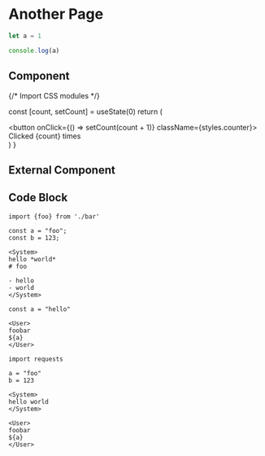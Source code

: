 # Another Page

```js filename="demo.js" {3} copy
let a = 1

console.log(a)
```

## Component


{/* Import CSS modules */}

  const [count, setCount] = useState(0)
  return (
    <div>
      <button onClick={() => setCount(count + 1)} className={styles.counter}>
        Clicked {count} times
      </button>
    </div>
  )
}

<Counter />

## External Component


<Counters />

## Code Block

```glass-ts
import {foo} from './bar'

const a = "foo";
const b = 123;

<System>
hello *world*
# foo

- hello
- world
</System>

const a = "hello"

<User>
foobar
${a}
</User>
```

```glass-py
import requests

a = "foo"
b = 123

<System>
hello world
</System>

<User>
foobar
${a}
</User>
```
